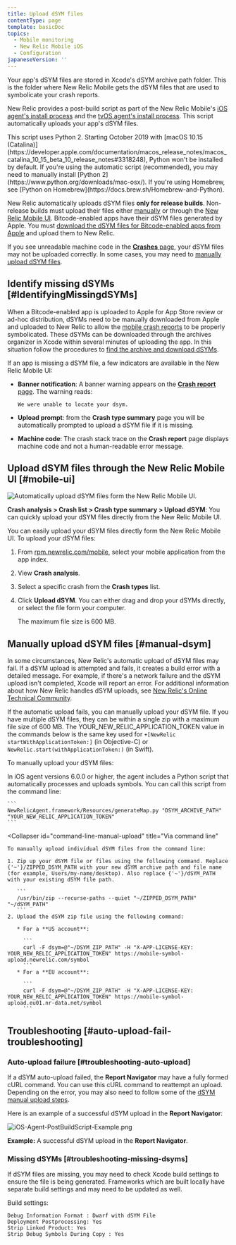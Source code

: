 ```yaml
---
title: Upload dSYM files
contentType: page
template: basicDoc
topics:
  - Mobile monitoring
  - New Relic Mobile iOS
  - Configuration
japaneseVersion: ''
---
```


Your app's dSYM files are stored in Xcode's dSYM archive path folder. This is the folder where New Relic Mobile gets the dSYM files that are used to symbolicate your crash reports.

New Relic provides a post-build script as part of the New Relic Mobile's [iOS agent's install process](/docs/mobile-monitoring/mobile-monitoring-installation/getting-started/ios-installation-configuration) and the [tvOS agent's install process](/docs/mobile-monitoring/new-relic-mobile-ios/get-started/tvos-installation-configuration). This script automatically uploads your app's dSYM files.

<Callout variant="important">
  This script uses Python 2. Starting October 2019 with [macOS 10.15 (Catalina)](https://developer.apple.com/documentation/macos_release_notes/macos_catalina_10_15_beta_10_release_notes#3318248), Python won't be installed by default. If you're using the automatic script (recommended), you may need to manually install [Python 2](https://www.python.org/downloads/mac-osx/). If you're using Homebrew, see [Python on Homebrew](https://docs.brew.sh/Homebrew-and-Python).
</Callout>

New Relic automatically uploads dSYM files **only for release builds**. Non-release builds must upload their files either [manually](#manual-dsym) or through the [New Relic Mobile UI](#mobile-ui). Bitcode-enabled apps have their dSYM files generated by Apple. You must [download the dSYM files for Bitcode-enabled apps from Apple](/docs/mobile-monitoring/new-relic-mobile-ios/install-configure/retrieve-upload-dsyms-bitcode-enabled-apps) and upload them to New Relic.

If you see unreadable machine code in the [**Crashes** page](/docs/mobile-monitoring/mobile-monitoring-ui/crashes/mobile-apps-crashes-dashboard), your dSYM files may not be uploaded correctly. In some cases, you may need to [manually upload dSYM files](#manual-dsym).

## Identify missing dSYMs [#IdentifyingMissingdSYMs]

When a Bitcode-enabled app is uploaded to Apple for App Store review or ad-hoc distribution, dSYMs need to be manually downloaded from Apple and uploaded to New Relic to allow the [mobile crash reports](/docs/mobile-monitoring/new-relic-mobile/getting-started/ios-agent-crash-reporting) to be properly symbolicated. These dSYMs can be downloaded through the archives organizer in Xcode within several minutes of uploading the app. In this situation follow the procedures to [find the archive and download dSYMs](#Archive).

If an app is missing a dSYM file, a few indicators are available in the New Relic Mobile UI:

* **Banner notification**: A banner warning appears on the [**Crash report** page](https://docs.newrelic.com/docs/mobile-monitoring/mobile-monitoring-ui/crashes/mobile-apps-crash-report-dashboard). The warning reads:

  ```
  We were unable to locate your dsym.
  ```
* **Upload prompt**: from the **Crash type summary** page you will be automatically prompted to upload a dSYM file if it is missing.
* **Machine code**: The crash stack trace on the **Crash report** page displays machine code and not a human-readable error message.

## Upload dSYM files through the New Relic Mobile UI [#mobile-ui]

![Automatically upload dSYM files form the New Relic Mobile UI.](./images/Mobile-Crash-dsym_file.png "Mobile-Crash-dsym_file.png")

**Crash analysis > Crash list > Crash type summary > Upload dSYM**: You can quickly upload your dSYM files directly from the New Relic Mobile UI.

You can easily upload your dSYM files directly form the New Relic Mobile UI. To upload your dSYM files:

1. From [rpm.newrelic.com/mobile](https://rpm.newrelic.com/mobile), select your mobile application from the app index.
2. View **Crash analysis**.
3. Select a specific crash from the **Crash types** list.
4. Click **Upload dSYM**. You can either drag and drop your dSYMs directly, or select the file form your computer.

   <Callout variant="tip">
     The maximum file size is 600 MB.
   </Callout>

## Manually upload dSYM files [#manual-dsym]

In some circumstances, New Relic's automatic upload of dSYM files may fail. If a dSYM upload is attempted and fails, it creates a build error with a detailed message. For example, if there's a network failure and the dSYM upload isn't completed, Xcode will report an error. For additional information about how New Relic handles dSYM uploads, see [New Relic's Online Technical Community](https://discuss.newrelic.com/t/relic-solution-ios-dsym-upload-deep-dive/42513).

If the automatic upload fails, you can manually upload your dSYM file. If you have multiple dSYM files, they can be within a single zip with a maximum file size of 600 MB. The YOUR_NEW_RELIC_APPLICATION_TOKEN value in the commands below is the same key used for `+[NewRelic startWithApplicationToken:]` (in Objective-C) or `NewRelic.start(withApplicationToken:)` (in Swift).

To manually upload your dSYM files:

<CollapserGroup>
  <Collapser
    id="python-manual-upload"
    title="Via Python script (agent versions 6.0.0 or higher)"
  >
    In iOS agent versions 6.0.0 or higher, the agent includes a Python script that automatically processes and uploads symbols. You can call this script from the command line:

    ```
    NewRelicAgent.framework/Resources/generateMap.py "DSYM_ARCHIVE_PATH" "YOUR_NEW_RELIC_APPLICATION_TOKEN"
    ```
  </Collapser>

  <Collapser
    id="command-line-manual-upload"
    title="Via command line"
  >
    To manually upload individual dSYM files from the command line:

    1. Zip up your dSYM file or files using the following command. Replace {'~'}/ZIPPED_DSYM_PATH with your new dSYM archive path and file name (for example, Users/my-name/desktop). Also replace {'~'}/dSYM_PATH with your existing dSYM file path.

       ```
       /usr/bin/zip --recurse-paths --quiet "~/ZIPPED_DSYM_PATH" "~/dSYM_PATH"
       ```
    2. Upload the dSYM zip file using the following command:

       * For a **US account**:

         ```
         curl -F dsym=@"~/DSYM_ZIP_PATH" -H "X-APP-LICENSE-KEY: YOUR_NEW_RELIC_APPLICATION_TOKEN" https://mobile-symbol-upload.newrelic.com/symbol
         ```
       * For a **EU account**:

         ```
         curl -F dsym=@"~/DSYM_ZIP_PATH" -H "X-APP-LICENSE-KEY: YOUR_NEW_RELIC_APPLICATION_TOKEN" https://mobile-symbol-upload.eu01.nr-data.net/symbol
         ```
  </Collapser>
</CollapserGroup>

## Troubleshooting [#auto-upload-fail-troubleshooting]

### Auto-upload failure [#troubleshooting-auto-upload]

If a dSYM auto-upload failed, the **Report Navigator** may have a fully formed cURL command. You can use this cURL command to reattempt an upload. Depending on the error, you may also need to follow some of the [dSYM manual upload steps](#manual-dsym).

Here is an example of a successful dSYM upload in the **Report Navigator**:

![iOS-Agent-PostBuildScript-Example.png](./images/Screen-Shot-2014-09-23-at-11.30.35-AM_0.png "iOS-Agent-PostBuildScript-Example.png")

**Example:** A successful dSYM upload in the **Report Navigator**.

### Missing dSYMs [#troubleshooting-missing-dsyms]

If dSYM files are missing, you may need to check Xcode build settings to ensure the file is being generated. Frameworks which are built locally have separate build settings and may need to be updated as well.

Build settings:

```
Debug Information Format : Dwarf with dSYM File
Deployment Postprocessing: Yes
Strip Linked Product: Yes
Strip Debug Symbols During Copy : Yes
```
